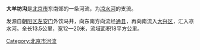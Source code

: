 {{Unreferenced|time=2022-02-25T03:26:38+00:00}}
'''大羊坊沟'''是[[北京市|北京市]]东南郊的一条河流，为[[凉水河|凉水河]]的支流。

发源自[[朝阳区_(北京市)|朝阳区]][[左安门|左安门]]外饮马井，向东南方向流经[[通县|通县]]，再向南流入[[大兴区|大兴区]]，汇入凉水河。全长13.5公里，宽12—20米，流域面积18平方公里。

{{Beijing-stub}}
[[Category:北京市河流|Category:北京市河流]]